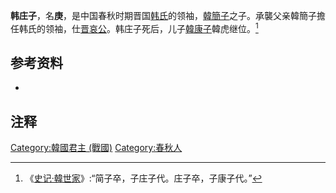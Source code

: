 {{Otheruses|韓庚 (消歧義)}}
{{模板:Infobox 先秦人物
|名稱=韓庚
|姓=[[姬姓|姬]]
|氏=[[韓氏|韓]]
|名=庚
|字=
|别名=韓莊子
|别字=
|諡号=莊
|官位=[[晉國|晉國]][[中軍將|中軍將]]
|時代=春秋
|國家=晉國
|身份=卿
|出生=
|逝世=
|父=[[韓不信|韓不信]]
|子女=[[韓虎|韓虎]]
}}
'''韩庄子'''，名'''庚'''，是中国春秋时期晋国[[韓国_(战国)|韩氏]]的领袖，[[韓簡子|韓簡子]]之子。承襲父亲韓簡子擔任韩氏的领袖，仕[[晋哀公|晋哀公]]。韩庄子死后，儿子[[韓康子|韓康子]]韓虎继位。<ref>《[[s:史记/卷045|史记·韓世家]]》:“简子卒，子庄子代。庄子卒，子康子代。”</ref>

{{start box}}
{{s-before|[[韓簡子|韓簡子]]}}
{{s-title|[[韓国_(战国)|晉國韓氏領袖]]}}
{{s-after|[[韓康子|韓康子]]}}
{{end box}}
{{韩国君主}}
==参考资料==
*{{Wikisource history|史記|045|韓世家}}

==注释==
{{Reflist}}

[[Category:韓國君主_(戰國)|Category:韓國君主 (戰國)]]
[[Category:春秋人|Category:春秋人]]